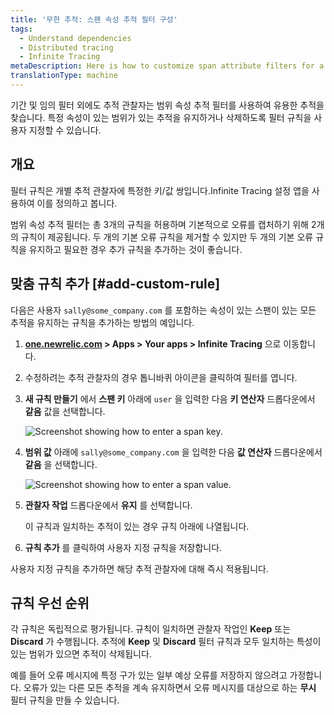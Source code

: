 ```yaml
---
title: '무한 추적: 스팬 속성 추적 필터 구성'
tags:
  - Understand dependencies
  - Distributed tracing
  - Infinite Tracing
metaDescription: Here is how to customize span attribute filters for a trace observer.
translationType: machine
---
```




기간 및 임의 필터 외에도 추적 관찰자는 범위 속성 추적 필터를 사용하여 유용한 추적을 찾습니다. 특정 속성이 있는 범위가 있는 추적을 유지하거나 삭제하도록 필터 규칙을 사용자 지정할 수 있습니다.

## 개요

필터 규칙은 개별 추적 관찰자에 특정한 키/값 쌍입니다.Infinite Tracing 설정 앱을 사용하여 이를 정의하고 봅니다.

범위 속성 추적 필터는 총 3개의 규칙을 허용하며 기본적으로 오류를 캡처하기 위해 2개의 규칙이 제공됩니다. 두 개의 기본 오류 규칙을 제거할 수 있지만 두 개의 기본 오류 규칙을 유지하고 필요한 경우 추가 규칙을 추가하는 것이 좋습니다.

## 맞춤 규칙 추가 [#add-custom-rule]

다음은 사용자 `sally@some_company.com` 를 포함하는 속성이 있는 스팬이 있는 모든 추적을 유지하는 규칙을 추가하는 방법의 예입니다.

1. **[one.newrelic.com](https://one.newrelic.com/all-capabilities) > Apps > Your apps > Infinite Tracing** 으로 이동합니다.

2. 수정하려는 추적 관찰자의 경우 톱니바퀴 아이콘을 클릭하여 필터를 엽니다.

3. **새 규칙 만들기** 에서 **스팬 키** 아래에 `user` 을 입력한 다음 **키 연산자** 드롭다운에서 **같음** 값을 선택합니다.

   <img
     title="span_key.png"
     alt="Screenshot showing how to enter a span key."
     src={spanKey}
   />

4. **범위 값** 아래에 `sally@some_company.com` 을 입력한 다음 **값 연산자** 드롭다운에서 **같음** 을 선택합니다.

   <img
     title="span_value.png"
     alt="Screenshot showing how to enter a span value."
     src={spanValue}
   />

5. **관찰자 작업** 드롭다운에서 **유지** 를 선택합니다.

   <Callout variant="tip">
     이 규칙과 일치하는 추적이 있는 경우 규칙 아래에 나열됩니다.
   </Callout>

6. **규칙 추가** 를 클릭하여 사용자 지정 규칙을 저장합니다.

사용자 지정 규칙을 추가하면 해당 추적 관찰자에 대해 즉시 적용됩니다.

## 규칙 우선 순위

각 규칙은 독립적으로 평가됩니다. 규칙이 일치하면 관찰자 작업인 **Keep** 또는 **Discard** 가 수행됩니다. 추적에 **Keep** 및 **Discard** 필터 규칙과 모두 일치하는 특성이 있는 범위가 있으면 추적이 삭제됩니다.

예를 들어 오류 메시지에 특정 구가 있는 일부 예상 오류를 저장하지 않으려고 가정합니다. 오류가 있는 다른 모든 추적을 계속 유지하면서 오류 메시지를 대상으로 하는 **무시** 필터 규칙을 만들 수 있습니다.